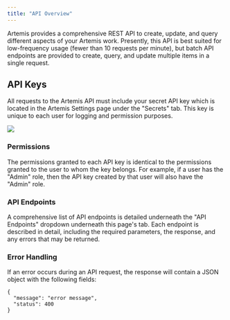 ```yaml
---
title: "API Overview"
---
```


Artemis provides a comprehensive REST API to create, update, and query different aspects of your Artemis work. Presently, this API is best suited for low-frequency usage (fewer than 10 requests per minute), but batch API endpoints are provided to create, query, and update multiple items in a single request.

## API Keys

All requests to the Artemis API must include your secret API key which is located in the Artemis Settings page under the "Secrets" tab. This key is unique to each user for logging and permission purposes.

<Frame caption="Here's an example of what your Artemis how Artemis can help your team(s) get organized">
  <img src="https://d27n7fycrsusaz.cloudfront.net/secrets.png" />
</Frame>


### Permissions

The permissions granted to each API key is identical to the permissions granted to the user to whom the key belongs. For example, if a user has the "Admin" role, then the API key created by that user will also have the "Admin" role.

### API Endpoints

A comprehensive list of API endpoints is detailed underneath the "API Endpoints" dropdown underneath this page's tab. Each endpoint is described in detail, including the required parameters, the response, and any errors that may be returned.

### Error Handling

If an error occurs during an API request, the response will contain a JSON object with the following fields:
```
{
  "message": "error message",
  "status": 400
}
```